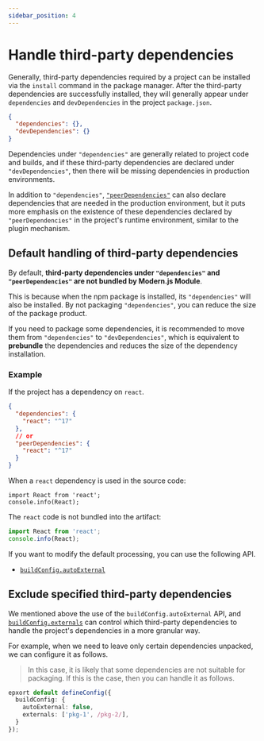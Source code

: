 ```yaml
---
sidebar_position: 4
---
```


# Handle third-party dependencies

Generally, third-party dependencies required by a project can be installed via the `install` command in the package manager. After the third-party dependencies are successfully installed, they will generally appear under `dependencies` and `devDependencies` in the project `package.json`.

```json title="pacakge.json"
{
  "dependencies": {},
  "devDependencies": {}
}
```

Dependencies under `"dependencies"` are generally related to project code and builds, and if these third-party dependencies are declared under `"devDependencies"`, then there will be missing dependencies in production environments.

In addition to `"dependencies"`, [`"peerDependencies"`](/en/guide/basic/before-getting-started#peerdependencies) can also declare dependencies that are needed in the production environment, but it puts more emphasis on the existence of these dependencies declared by `"peerDependencies"` in the project's runtime environment, similar to the plugin mechanism.

## Default handling of third-party dependencies

By default, **third-party dependencies under `"dependencies"` and `"peerDependencies"` are not bundled by Modern.js Module**.

This is because when the npm package is installed, its `"dependencies"` will also be installed. By not packaging `"dependencies"`, you can reduce the size of the package product.

If you need to package some dependencies, it is recommended to move them from `"dependencies"` to `"devDependencies"`, which is equivalent to **prebundle** the dependencies and reduces the size of the dependency installation.

### Example

If the project has a dependency on `react`.

```json title="package.json"
{
  "dependencies": {
    "react": "^17"
  },
  // or
  "peerDependencies": {
    "react": "^17"
  }
}
```

When a `react` dependency is used in the source code:

```tsx title="src/index.ts"
import React from 'react';
console.info(React);
```

The `react` code is not bundled into the artifact:

```js title="dist/index.js"
import React from 'react';
console.info(React);
```

If you want to modify the default processing, you can use the following API.

- [`buildConfig.autoExternal`](/api/config/build-config#autoexternal)

## Exclude specified third-party dependencies

We mentioned above the use of the `buildConfig.autoExternal` API, and [`buildConfig.externals`](/en/api/config/build-config#externals) can control which third-party dependencies to handle
the project's dependencies in a more granular way.

For example, when we need to leave only certain dependencies unpacked, we can configure it as follows.

> In this case, it is likely that some dependencies are not suitable for packaging. If this is the case, then you can handle it as follows.

```ts
epxort default defineConfig({
  buildConfig: {
    autoExternal: false,
    externals: ['pkg-1', /pkg-2/],
  }
});
```
